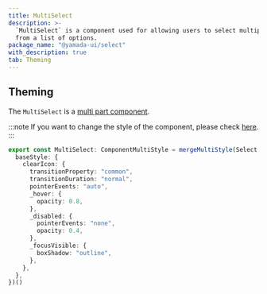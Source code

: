 ```yaml
---
title: MultiSelect
description: >-
  `MultiSelect` is a component used for allowing users to select multiple values
  from a list of options.
package_name: "@yamada-ui/select"
with_description: true
tab: Theming
---
```


## Theming

The `MultiSelect` is a [multi part component](/styled-system/theming/component-style#multi-part-component).

:::note
If you want to change the style of the component, please check [here](/styled-system/theming/customize-theme#changing-the-style-of-components).
:::

```ts
export const MultiSelect: ComponentMultiStyle = mergeMultiStyle(Select, {
  baseStyle: {
    clearIcon: {
      transitionProperty: "common",
      transitionDuration: "normal",
      pointerEvents: "auto",
      _hover: {
        opacity: 0.8,
      },
      _disabled: {
        pointerEvents: "none",
        opacity: 0.4,
      },
      _focusVisible: {
        boxShadow: "outline",
      },
    },
  },
})()
```
